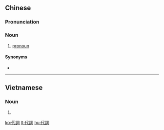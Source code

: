 {{also|代词}}
==Chinese==
{{zh-forms|s=代词}}

===Pronunciation===
{{zh-pron
|m=dàicí
|c=doi6 ci4
|mn=xm:tāi-sû
|cat=n
}}

===Noun===
{{zh-noun}}

# {{lb|zh|grammar}} [[pronoun]]

====Synonyms====
* {{zh-l|代名詞}}

----

==Vietnamese==
{{vi-hantutab}}

===Noun===
{{vi-hantu}}

# {{han tu form of|đại từ|[[pronoun]]}}

[[ko:代詞]]
[[lt:代詞]]
[[hu:代詞]]